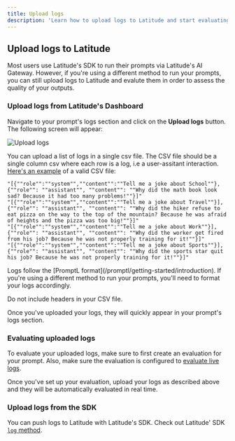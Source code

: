 ```yaml
---
title: Upload logs
description: 'Learn how to upload logs to Latitude and start evaluating your production systems.'
---
```


## Upload logs to Latitude

Most users use Latitude's SDK to run their prompts via Latitude's AI Gateway. However, if you're using a different method to run your prompts, you can still upload logs to Latitude and evalute them in order to assess the quality of your outputs.

### Upload logs from Latitude's Dashboard

Navigate to your prompt's logs section and click on the **Upload logs** button. The following screen will appear:

![Upload logs](/assets/upload_logs_1.png)

You can upload a list of logs in a single csv file. The CSV file should be a single column csv where each row is a log, i.e a user-assitant interaction. [Here's an example](https://docs.google.com/spreadsheets/d/1uxmUW2XhcqRB_cK0SBmHzUfa9xMqVzKZ0eT8umO8pr8/edit?usp=sharing) of a valid CSV file:

```csv
"[{""role"":""system"",""content"":""Tell me a joke about School""},{""role"": ""assistant"", ""content"": ""Why did the math book look sad? Because it had too many problems!""}]"
"[{""role"":""system"",""content"":""Tell me a joke about Travel""}],{""role"": ""assistant"", ""content"": ""Why did the hiker refuse to eat pizza on the way to the top of the mountain? Because he was afraid of heights and the pizza was too big!""}]"
"[{""role"":""system"",""content"":""Tell me a joke about Work""}],{""role"": ""assistant"", ""content"": ""Why did the worker get fired from his job? Because he was not properly training for it!""}]"
"[{""role"":""system"",""content"":""Tell me a joke about Sports""}],{""role"": ""assistant"", ""content"": ""Why did the sports star quit his job? Because he was not properly training for it!""}]"
```

<Note>
  Logs follow the [PromptL format](/promptl/getting-started/introduction). If
  you're using a different method to run your prompts, you'll need to format
  your logs accordingly.
</Note>

<Note type='warning'>Do not include headers in your CSV file.</Note>

Once you've uploaded your logs, they will quickly appear in your prompt's logs section.

### Evaluating uploaded logs

To evaluate your uploaded logs, make sure to first create an evaluation for your prompt. Also, make sure the evaluation is configured to [evaluate live logs](/guides/evaluations/running-evaluations#running-evaluations-in-live-mode).

Once you've set up your evaluation, upload your logs as described above and they will be automatically evaluated in real time.

### Upload logs from the SDK

You can push logs to Latitude with Latitude's SDK. Check out Latitude' SDK [`log` method](/guides/sdk/typescript#pushing-a-log-to-latitude).
